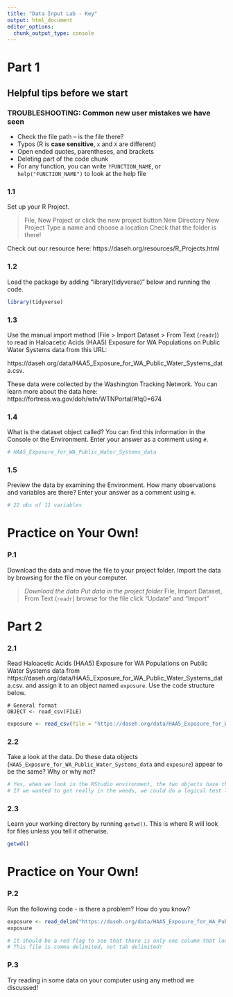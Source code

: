 ```yaml
---
title: "Data Input Lab - Key"
output: html_document
editor_options: 
  chunk_output_type: console
---
```


# Part 1

## Helpful tips before we start

### TROUBLESHOOTING: Common new user mistakes we have seen

- Check the file path -- is the file there?  
- Typos (R is **case sensitive**, `x` and `X` are different)  
- Open ended quotes, parentheses, and brackets     
- Deleting part of the code chunk  
- For any function, you can write `?FUNCTION_NAME`, or `help("FUNCTION_NAME")` to look at the help file

### 1.1

Set up your R Project.

> File, New Project or click the new project button
> New Directory
> New Project
> Type a name and choose a location
> Check that the folder is there!

Check out our resource here: https://daseh.org/resources/R_Projects.html

### 1.2 

Load the package by adding "library(tidyverse)" below and running the code.

```r
library(tidyverse)
```

### 1.3

Use the manual import method (File > Import Dataset > From Text (`readr`)) to read in Haloacetic Acids (HAA5) Exposure for WA Populations on Public Water Systems data from this URL:

https://daseh.org/data/HAA5_Exposure_for_WA_Public_Water_Systems_data.csv.

These data were collected by the Washington Tracking Network. You can learn more about the data here: https://fortress.wa.gov/doh/wtn/WTNPortal/#!q0=674

### 1.4

What is the dataset object called? You can find this information in the Console or the Environment. Enter your answer as a comment using `#`.

```r
# HAA5_Exposure_for_WA_Public_Water_Systems_data
```

### 1.5

Preview the data by examining the Environment. How many observations and variables are there? Enter your answer as a comment using `#`.

```r
# 22 obs of 11 variables
```

# Practice on Your Own!

### P.1

Download the data and move the file to your project folder. Import the data by browsing for the file on your computer.

> *Download the data*
> *Put data in the project folder*
> File, Import Dataset, From Text (`readr`)
> browse for the file
> click "Update" and "Import"


# Part 2

### 2.1

Read Haloacetic Acids (HAA5) Exposure for WA Populations on Public Water Systems data from https://daseh.org/data/HAA5_Exposure_for_WA_Public_Water_Systems_data.csv.
and assign it to an object named `exposure`. Use the code structure below.

```
# General format
OBJECT <- read_csv(FILE)
```

```r
exposure <- read_csv(file = "https://daseh.org/data/HAA5_Exposure_for_WA_Public_Water_Systems_data.csv")
```

### 2.2

Take a look at the data. Do these data objects (`HAA5_Exposure_for_WA_Public_Water_Systems_data` and `exposure`) appear to be the same? Why or why not?

```r
# Yes, when we look in the RStudio environment, the two objects have the same dimensions. If we use the View() or str() functions, we can also see in more detail that the data is the same. 
# If we wanted to get really in the weeds, we could do a logical test like all.equal(HAA5_Exposure_for_WA_Public_Water_Systems_data, exposure)
```

### 2.3

Learn your working directory by running `getwd()`. This is where R will look for files unless you tell it otherwise.

```r
getwd()
```


# Practice on Your Own!

### P.2

Run the following code - is there a problem? How do you know?

```r
exposure <- read_delim("https://daseh.org/data/HAA5_Exposure_for_WA_Public_Water_Systems_data.csv", delim = "\t")
exposure
```

```r
# It should be a red flag to see that there is only one column that looks like: `year,pop_on_sampled_PWS,pop_0-15µg/L,pop_>15-30µg/L,pop_>30-45µg/L,pop
# This file is comma delimited, not tab delimited!
```

### P.3

Try reading in some data on your computer using any method we discussed!
